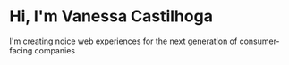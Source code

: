 # Hi, I'm Vanessa Castilhoga

I'm creating noice web experiences for the next generation of consumer-facing companies
